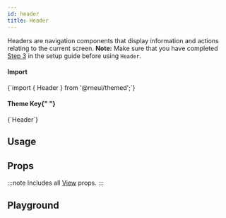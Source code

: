 ```yaml
---
id: header
title: Header
---
```



<IconsStyle />

Headers are navigation components that display information and actions relating to the current screen.
**Note:**
Make sure that you have completed [Step 3](../installation#install-react-native-safe-area-context) in the setup guide before using `Header`.

<div class="row inline-flex-center">
  <div class="col col--3">
    <h4>Import</h4>
  </div>
  <div class="col col--9">
    <CodeBlock>{`import { Header } from '@rneui/themed';`}</CodeBlock>
  </div>
  <div class="col col--3">
    <h4>
      Theme Key{" "}
      <a href="../customizing#using-themeprovider">
        <BiInfoCircle />
      </a>
    </h4>
  </div>
  <div class="col col--9">
    <CodeBlock>{`Header`}</CodeBlock>
  </div>
</div>

## Usage

<Usage />

## Props

:::note
Includes all [View](https://reactnative.dev/docs/view#props) props.
:::

## Playground

<Play />
